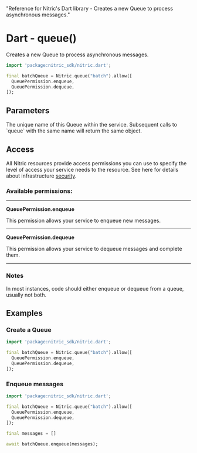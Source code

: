   "Reference for Nitric's Dart library - Creates a new Queue to process asynchronous messages."

# Dart - queue()

Creates a new Queue to process asynchronous messages.

```dart
import 'package:nitric_sdk/nitric.dart';

final batchQueue = Nitric.queue("batch").allow([
  QueuePermission.enqueue,
  QueuePermission.dequeue,
]);
```

## Parameters

<Properties>
  <Property name="name" required type="String">
    The unique name of this Queue within the service. Subsequent calls to
    `queue` with the same name will return the same object.
  </Property>
</Properties>

## Access

All Nitric resources provide access permissions you can use to specify the level of access your service needs to the resource. See here for details about infrastructure [security](/get-started/foundations/infrastructure/security).

### Available permissions:

---

**QueuePermission.enqueue**

This permission allows your service to enqueue new messages.

---

**QueuePermission.dequeue**

This permission allows your service to dequeue messages and complete them.

---

### Notes

In most instances, code should either enqueue or dequeue from a queue, usually not both.

## Examples

### Create a Queue

```dart
import 'package:nitric_sdk/nitric.dart';

final batchQueue = Nitric.queue("batch").allow([
  QueuePermission.enqueue,
  QueuePermission.dequeue,
]);
```

### Enqueue messages

```dart
import 'package:nitric_sdk/nitric.dart';

final batchQueue = Nitric.queue("batch").allow([
  QueuePermission.enqueue,
  QueuePermission.dequeue,
]);

final messages = []

await batchQueue.enqueue(messages);
```
